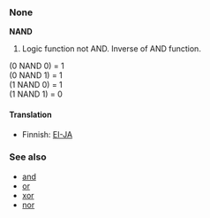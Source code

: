 ===None===
'''NAND'''
#Logic function not AND. Inverse of AND function.

(0 NAND 0) = 1<br>
(0 NAND 1) = 1<br>
(1 NAND 0) = 1<br>
(1 NAND 1) = 0<br>

====Translation====

*Finnish: [[EI-JA]]

===See also===
*[[and]]
*[[or]]
*[[xor]]
*[[nor]]